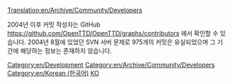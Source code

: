 [[Translation:en/Archive/Community/Developers]]


2004년 이후 커밋 작성자는 GitHub https://github.com/OpenTTD/OpenTTD/graphs/contributors 에서 확인할 수 있습니다. 2004년 8월에 있었던 SVN 서버 문제로 975개의 커밋은 유실되었으며 그 기간에 해당하는 정보는 존재하지 않습니다.

[[Category:en/Development]]
[[Category:en/Archive/Community/Developers]]
[[Category:en/Korean (한국어)]][[Category:en/Articles in other languages|KO]]